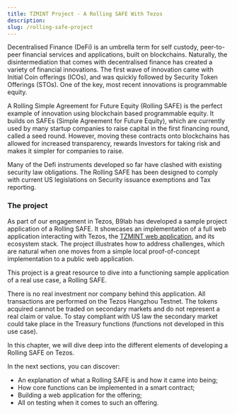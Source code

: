 ```yaml
---
title: TZMINT Project - A Rolling SAFE With Tezos
description: 
slug: /rolling-safe-project
---
```




<OverviewBox title="A Rolling Simple Agreement for Future Equity with Tezos" imgSrc="/img/cso_00_landing_page_future_equity-02-01.png" floating="true">

Decentralised Finance (DeFi) is an umbrella term for self custody, peer-to-peer financial services and applications, built on blockchains. Naturally, the disintermediation that comes with decentralised finance has created a variety of financial innovations.  The first wave of innovation came with Initial Coin offerings (ICOs), and was quickly followed by Security Token Offerings (STOs). One of the key, most recent innovations is programmable equity.  

A Rolling Simple Agreement for Future Equity (Rolling SAFE) is the perfect example of innovation using blockchain based programmable equity. It builds on SAFEs (Simple Agreement for Future Equity), which are currently used by many startup companies to raise capital in the first financing round, called a seed round.  However, moving these contracts onto blockchains has allowed for increased transparency, rewards Investors for taking risk and makes it simpler for companies to raise.  

Many of the Defi instruments developed so far have clashed with existing security law obligations. The Rolling SAFE has been designed to comply with current US legislations on Security issuance exemptions and Tax reporting.

</OverviewBox>


### The project

As part of our engagement in Tezos, B9lab has developed a sample project application of a Rolling SAFE. It showcases an implementation of a full web application interacting with Tezos, the [TZMINT web application](https://tzmint.b9lab.com/), and its ecosystem stack. The project illustrates how to address challenges, which are natural when one moves from a simple local proof-of-concept implementation to a public web application.

This project is a great resource to dive into a functioning sample application of a real use case, a Rolling SAFE.

There is no real investment nor company behind this application. All transactions are performed on the Tezos Hangzhou Testnet. The tokens acquired cannot be traded on secondary markets and do not represent a real claim or value. To stay compliant with US law the secondary market could take place in the Treasury functions (functions not developed in this use case).



<OverviewBox title="In this chapter" imgSrc="/img/cso_00_introduction_building_platform-01.png" floating="true">

In this chapter, we will dive deep into the different elements of developing a Rolling SAFE on Tezos.

In the next sections, you can discover:

* An explanation of what a Rolling SAFE is and how it came into being;
* How core functions can be implemented in a smart contract;
* Building a web application for the offering;
* All on testing when it comes to such an offering.

</OverviewBox>


<ActionCardWrapper>
    <ActionCard href="/intro-origins-of-rolling-safe" text="What is a Rolling SAFE?" desc="Want to discover more on how a Rolling SAFE works and what benefits this new financial mechanism brings for issuers and investors?"/>
    <ActionCard href="/rolling-safe-smart-contract-implementation-part-1" text="Implementing Core Functions" desc="Let's take a closer look at a smart contract and how we can implement core functions of the offering with it."/>
    <ActionCard href="/rolling-safe-system-architecture" text="Building the TZMINT web application" desc="Want to build a web application for your offering? Let's take a look at the UI used in this example project!"/>
    <ActionCard href="/rolling-safe-platform-tests" text="Testing, Testing, Testing" desc="Testing is vital! If you want to find out more on how to test an application, this will give you an example of how to conduct testing and the challenges that come with it."/>
</ActionCardWrapper>
